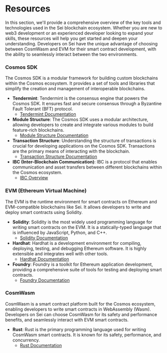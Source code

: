 # Resources

In this section, we'll provide a comprehensive overview of the key tools and technologies used in the Sei blockchain ecosystem. Whether you are new to web3 development or an experienced developer looking to expand your skills, these resources will help you get started and deepen your understanding. Developers on Sei have the unique advantage of choosing between CosmWasm and EVM for their smart contract development, with the ability to seamlessly interact between the two environments.

### Cosmos SDK

The Cosmos SDK is a modular framework for building custom blockchains within the Cosmos ecosystem. It provides a set of tools and libraries that simplify the creation and management of interoperable blockchains.

- **Tendermint**: Tendermint is the consensus engine that powers the Cosmos SDK. It ensures fast and secure consensus through a Byzantine Fault Tolerant (BFT) protocol.
  - [Tendermint Documentation](https://docs.tendermint.com/)
- **Module Structure**: The Cosmos SDK uses a modular architecture, allowing developers to create and integrate various modules to build feature-rich blockchains.
  - [Module Structure Documentation](https://docs.cosmos.network/v0.46/building-modules/intro.html)
- **Transaction Structure**: Understanding the structure of transactions is crucial for developing applications on the Cosmos SDK. Transactions are the primary means of interacting with the blockchain.
  - [Transaction Structure Documentation](https://docs.cosmos.network/main/learn/advanced/transactions)
- **IBC (Inter-Blockchain Communication)**: IBC is a protocol that enables communication and asset transfers between different blockchains within the Cosmos ecosystem.
  - [IBC Overview](https://docs.cosmos.network/v0.45/ibc/overview.html)

### EVM (Ethereum Virtual Machine)

The EVM is the runtime environment for smart contracts on Ethereum and EVM-compatible blockchains like Sei. It allows developers to write and deploy smart contracts using Solidity.

- **Solidity**: Solidity is the most widely used programming language for writing smart contracts on the EVM. It is a statically-typed language that is influenced by JavaScript, Python, and C++.
  - [Solidity Documentation](https://docs.soliditylang.org/en/v0.8.25/)
- **Hardhat**: Hardhat is a development environment for compiling, deploying, testing, and debugging Ethereum software. It is highly extensible and integrates well with other tools.
  - [Hardhat Documentation](https://hardhat.org/hardhat-runner/docs/getting-started)
- **Foundry**: Foundry is a toolkit for Ethereum application development, providing a comprehensive suite of tools for testing and deploying smart contracts.
  - [Foundry Documentation](https://github.com/foundry-rs/foundry)

### CosmWasm

CosmWasm is a smart contract platform built for the Cosmos ecosystem, enabling developers to write smart contracts in WebAssembly (Wasm). Developers on Sei can choose CosmWasm for its safety and performance benefits, and seamlessly interact with EVM smart contracts.

- **Rust**: Rust is the primary programming language used for writing CosmWasm smart contracts. It is known for its safety, performance, and concurrency.
  - [Rust Documentation](https://doc.rust-lang.org/beta/)

